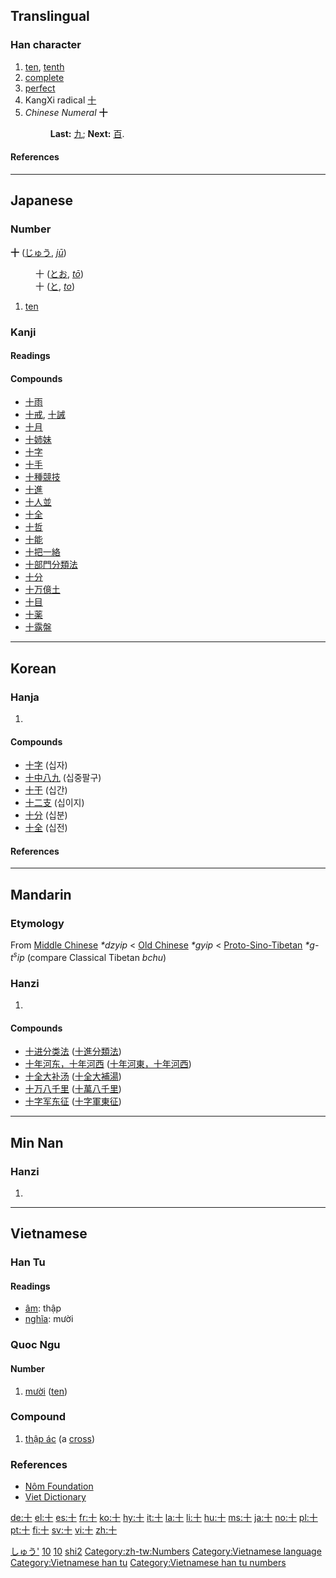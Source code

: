 {{see|拾}}<!-- may be replaced by zh-forms -->
==Translingual==
{{Han stroke|[[Image:十-order.gif]]}}

===Han character===
{{Han char|rn=24|rad=十|as=00|sn=2|four=4000<sub>0</sub>|canj=十 (J)}}

#[[ten]], [[tenth]]
#[[complete]]
#[[perfect]]
#KangXi radical [[Index:Chinese radical/十|十]]
#''Chinese Numeral'' '''十'''
#:'''Last:''' [[九]]; '''Next:''' [[百]]. 

====References====
{{Han ref|kx=0155.170|dkj=02695|dj=0348.060|hdz=10058.090|uh=5341|ud=21313|bh=A451|bd=42065}}

----

==Japanese==

===Number===
'''十''' ([[じゅう]], ''[[jū]]'')
:十 ([[とお]], ''[[tō]]'')
:十 ([[と]], ''[[to]]'')

# [[ten]]

===Kanji===
{{ja-kanji|grade=1|rs=十00}}

====Readings====
{{ja-readings|on=[[じゅう]] (''jū''), [[じっ]] (''jit''), [[じゅっ]] (''jut'')|kun=[[とお]] (''tō''), [[と]] (''to'')|nanori=[[い]] (''i''), [[か]] (''ka''), [[ぎ]] (''gi''), [[さ]] (''sa''), [[し]] (''shi''), [[そ]] (''so''), [[そう]] (''sō''), [[ち]] (''chi''), [[とう]] (''tō''), [[ね]] (''ne''), [[ま]] (''ma''), [[る]] (''ru''), [[わ]] (''wa'')}}

====Compounds====
*[[十雨]]
*[[十戒]], [[十誡]]
*[[十月]]
*[[十姉妹]]
*[[十字]]
*[[十手]]
*[[十種競技]]
*[[十進]]
*[[十人並]]
*[[十全]]
*[[十哲]]
*[[十能]]
*[[十把一絡]]
*[[十部門分類法]]
*[[十分]]
*[[十万億土]]
*[[十目]]
*[[十薬]]
*[[十露盤]]

[[Category:1000 Japanese basic words|しゅう']]
[[Category:Japanese numbers|10]]

----

==Korean==

===Hanja===
{{ko-hanja|hangeul=십|rv=sip|mr=ship|y=sip|eumhun=열|ehrv=yeol|ehmr=yŏl|ehy=yel}}

# {{defn|Korean}}

====Compounds====
* [[十字]] (십자)
* [[十中八九]] (십중팔구)
* [[十干]] (십간)
* [[十二支]] (십이지)
* [[十分]] (십분)
* [[十全]] (십전)

====References====
{{Hanja ref|nav=10348}}

[[Category:Korean numbers|10]]

----

==Mandarin==

===Etymology===
From [[Middle Chinese]] ''*dzyip'' < [[Old Chinese]] ''*gyip'' < [[Proto-Sino-Tibetan]] ''*g-t<sup>s</sup>ip'' (compare Classical Tibetan ''bchu'')

===Hanzi===
{{cmn-hanzi|pin=[[shí]] ([[shi2]])|wg=shih<sup>2</sup>}}

# {{defn|Mandarin}}

====Compounds====
{{top2}}
*[[十进分类法]] ([[十進分類法]])
*[[十年河东，十年河西]] ([[十年河東，十年河西]])
*[[十全大补汤]] ([[十全大補湯]])
*[[十万八千里]] ([[十萬八千里]])
*[[十字军东征]] ([[十字軍東征]])
{{mid2}}
{{bottom}}

[[Category:zh-cn:Numbers|shi2]]
[[Category:zh-tw:Numbers]]

----

==Min Nan==

===Hanzi===
{{nan-hanzi|poj=cha̍p (chap<sup>8</sup>)}}

# {{defn|Min Nan}}

----
==Vietnamese==
===Han Tu===
{{vi-hantu}}
====Readings====
* [[音読|âm]]: thập
* [[意義|nghĩa]]: mười
===Quoc Ngu===
====Number====
# [[mười]] ([[ten]])
===Compound===
# [[thập ác]] (a [[cross]])
===References===
* [http://nomfoundation.org/nomdb/lookup.php Nôm Foundation]
* [http://dict.vietfun.com Viet Dictionary]
[[Category:Vietnamese language]]
[[Category:Vietnamese han tu]]
[[Category:Vietnamese han tu numbers]]

[[de:十]]
[[el:十]]
[[es:十]]
[[fr:十]]
[[ko:十]]
[[hy:十]]
[[it:十]]
[[la:十]]
[[li:十]]
[[hu:十]]
[[ms:十]]
[[ja:十]]
[[no:十]]
[[pl:十]]
[[pt:十]]
[[fi:十]]
[[sv:十]]
[[vi:十]]
[[zh:十]]